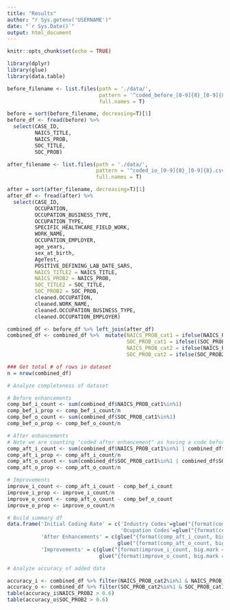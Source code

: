 ```yaml
---
title: "Results"
author: "r Sys.getenv('USERNAME')"
date: "`r Sys.Date()`"
output: html_document
---
```


```r
knitr::opts_chunk$set(echo = TRUE)
```

```r
library(dplyr)
library(glue)
library(data.table)
```

```r
before_filename <- list.files(path = './data/',
                              pattern = '^coded_before_[0-9]{8}_[0-9]{8}.csv$',
                              full.names = T)

before = sort(before_filename, decreasing=T)[1]
before_df <- fread(before) %>% 
  select(CASE_ID,
         NAICS_TITLE,
         NAICS_PROB,
         SOC_TITLE,
         SOC_PROB)

after_filename <- list.files(path = './data/',
                             pattern = '^coded_io_[0-9]{8}_[0-9]{8}.csv$',
                             full.names = T)

after = sort(after_filename, decreasing=T)[1]
after_df <- fread(after) %>% 
  select(CASE_ID,
         OCCUPATION,
         OCCUPATION_BUSINESS_TYPE,
         OCCUPATION_TYPE,
         SPECIFIC_HEALTHCARE_FIELD_WORK,
         WORK_NAME,
         OCCUPATION_EMPLOYER,
         age_years,
         sex_at_birth,
         AgeTest,
         POSITIVE_DEFINING_LAB_DATE_SARS,
         NAICS_TITLE2 = NAICS_TITLE,
         NAICS_PROB2 = NAICS_PROB,
         SOC_TITLE2 = SOC_TITLE,
         SOC_PROB2 = SOC_PROB,
         cleaned.OCCUPATION,
         cleaned.WORK_NAME,                             
         cleaned.OCCUPATION_BUSINESS_TYPE,
         cleaned.OCCUPATION_EMPLOYER)
```

```r
combined_df <- before_df %>% left_join(after_df)
combined_df <- combined_df %>%  mutate(NAICS_PROB_cat1 = ifelse(NAICS_PROB >= 0 & NAICS_TITLE !="Insufficient Information", 1, 0),
                                       SOC_PROB_cat1 = ifelse((SOC_PROB >= 0) & SOC_TITLE != "Insufficient Information", 1, 0),
                                       NAICS_PROB_cat2 = ifelse(NAICS_PROB2 >= 0 & NAICS_TITLE2 !="Insufficient Information", 1, 0),
                                       SOC_PROB_cat2 = ifelse(SOC_PROB2 >= 0 & SOC_TITLE2 !="Insufficient Information", 1, 0))
```

```r
### Get total # of rows in dataset
n = nrow(combined_df)
```

```r
# Analyze completeness of dataset

# Before enhancements
comp_bef_i_count <- sum(combined_df$NAICS_PROB_cat1%in%1)
comp_bef_i_prop <- comp_bef_i_count/n
comp_bef_o_count <- sum(combined_df$SOC_PROB_cat1%in%1)
comp_bef_o_prop <- comp_bef_o_count/n

# After enhancements
# Note we are counting "coded after enhancement" as having a code before OR after cleaning
comp_aft_i_count <- sum(combined_df$NAICS_PROB_cat1%in%1 | combined_df$NAICS_PROB_cat2%in%1)
comp_aft_i_prop <- comp_aft_i_count/n
comp_aft_o_count <- sum(combined_df$SOC_PROB_cat1%in%1 | combined_df$SOC_PROB_cat2%in%1)
comp_aft_o_prop <- comp_aft_o_count/n

# Improvements
improve_i_count <- comp_aft_i_count - comp_bef_i_count 
improve_i_prop <- improve_i_count/n 
improve_o_count <- comp_aft_o_count - comp_bef_o_count 
improve_o_prop <- improve_o_count/n 

# Build summary df
data.frame('Initial Coding Rate' = c('Industry Codes'=glue("{format(comp_bef_i_count, big.mark = ',')} ({round(100*comp_bef_i_prop, digits=1)}%)"), 
                                     'Ocupation Codes'=glue("{format(comp_bef_o_count, big.mark = ',')} ({round(100*comp_bef_o_prop, digits=1)}%)")), 
           'After Enhancements' = c(glue("{format(comp_aft_i_count, big.mark = ',')} ({round(100*comp_aft_i_prop, digits=1)}%)"), 
                                    glue("{format(comp_aft_o_count, big.mark = ',')} ({round(100*comp_aft_o_prop, digits=1)}%)")),
           'Improvements' = c(glue("{format(improve_i_count, big.mark = ',')} ({round(100*improve_i_prop, digits=1)}%)"), 
                              glue("{format(improve_o_count, big.mark = ',')} ({round(100*improve_o_prop, digits=1)}%)")))
```

```r
# Analyze accuracy of added data

accuracy_i <- combined_df %>% filter(NAICS_PROB_cat2%in%1 & NAICS_PROB_cat1%in%0)
accuracy_o <- combined_df %>% filter(SOC_PROB_cat2%in%1 & SOC_PROB_cat1%in%0)
table(accuracy_i$NAICS_PROB2 > 0.6)
table(accuracy_o$SOC_PROB2 > 0.6)
```

